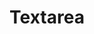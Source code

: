 ---
title: 'Textarea'
description: 'A component that allows the user to enter multiple lines of text.'
---